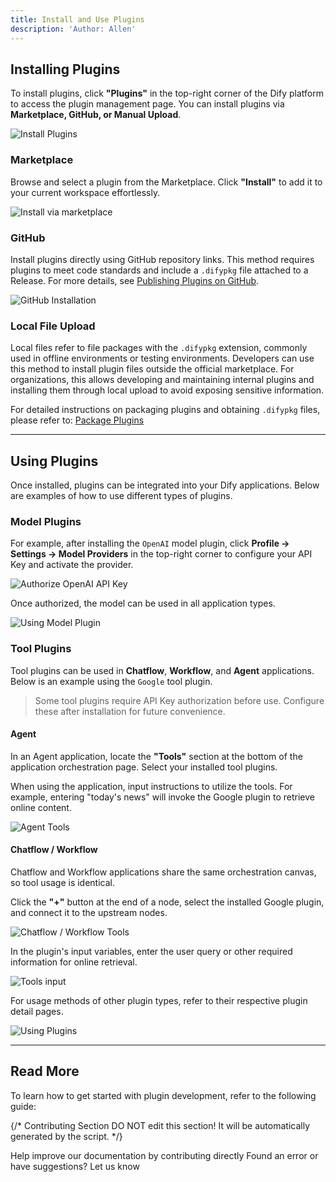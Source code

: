 ```yaml
---
title: Install and Use Plugins
description: 'Author: Allen'
---
```


## Installing Plugins

To install plugins, click **"Plugins"** in the top-right corner of the Dify platform to access the plugin management page. You can install plugins via **Marketplace, GitHub, or Manual Upload**.

![Install Plugins](https://assets-docs.dify.ai/2025/01/a56c40245090d9252557dcc6f4064a14.png)

### Marketplace

Browse and select a plugin from the Marketplace. Click **"Install"** to add it to your current workspace effortlessly.

![Install via marketplace](https://assets-docs.dify.ai/2025/01/6ae8b661b7fa01b228a954d00ef552f3.png)

### GitHub

Install plugins directly using GitHub repository links. This method requires plugins to meet code standards and include a `.difypkg` file attached to a Release. For more details, see [Publishing Plugins on GitHub](/en/plugins/publish-plugins/publish-plugin-on-personal-github-repo).

![GitHub Installation](https://assets-docs.dify.ai/2025/01/4026a12a915e3fe9bd057d8827acfdce.png)

### Local File Upload

Local files refer to file packages with the `.difypkg` extension, commonly used in offline environments or testing environments. Developers can use this method to install plugin files outside the official marketplace. For organizations, this allows developing and maintaining internal plugins and installing them through local upload to avoid exposing sensitive information.

For detailed instructions on packaging plugins and obtaining `.difypkg` files, please refer to: [Package Plugins](../publish-plugins/package-plugin-file-and-publish)

***

## Using Plugins

Once installed, plugins can be integrated into your Dify applications. Below are examples of how to use different types of plugins.

### Model Plugins

For example, after installing the `OpenAI` model plugin, click **Profile → Settings → Model Providers** in the top-right corner to configure your API Key and activate the provider.

![Authorize OpenAI API Key](https://assets-docs.dify.ai/2025/01/3bf32d49975931e5924baa749aa7812f.png)

Once authorized, the model can be used in all application types.

![Using Model Plugin](https://assets-docs.dify.ai/2024/12/4a38b1ea534ca68515839c518c250d2f.png)

### Tool Plugins

Tool plugins can be used in **Chatflow**, **Workflow**, and **Agent** applications. Below is an example using the `Google` tool plugin.

> Some tool plugins require API Key authorization before use. Configure these after installation for future convenience.

#### Agent

In an Agent application, locate the **"Tools"** section at the bottom of the application orchestration page. Select your installed tool plugins.

When using the application, input instructions to utilize the tools. For example, entering "today's news" will invoke the Google plugin to retrieve online content.

![Agent Tools](https://assets-docs.dify.ai/2024/12/78f833811cb0c3d5cbbb1a941cffc769.png)

#### Chatflow / Workflow

Chatflow and Workflow applications share the same orchestration canvas, so tool usage is identical.

Click the **"+"** button at the end of a node, select the installed Google plugin, and connect it to the upstream nodes.

![Chatflow / Workflow Tools](https://assets-docs.dify.ai/2024/12/7e7bcf1f9e3acf72c6917ea9de4e4613.png)

In the plugin's input variables, enter the user query or other required information for online retrieval.

![Tools input](https://assets-docs.dify.ai/2024/12/a67c4cffd8fdf33297d462b2e6d01d27.png)

For usage methods of other plugin types, refer to their respective plugin detail pages.

![Using Plugins](https://assets-docs.dify.ai/2025/01/9d826302637638f705a94f73bd653958.png)

***

## Read More

To learn how to get started with plugin development, refer to the following guide:

<Card title="Develop Plugins" icon="link" href="/en/plugins/quick-start/develop-plugins">
</Card>

{/*
Contributing Section
DO NOT edit this section!
It will be automatically generated by the script.
*/}

<CardGroup cols="2">
    <Card
        title="Edit this page"
        icon="pen-to-square"
        href="https://github.com/langgenius/dify-docs/edit/main/en/plugins/quick-start/install-plugins.mdx"
    >
        Help improve our documentation by contributing directly
    </Card>
    <Card
        title="Report an issue"
        icon="github"
        href="https://github.com/langgenius/dify-docs/issues/new?title=Documentation%20Issue%3A%20ll-plug&body=%23%23%20Issue%20Description%0A%3C%21--%20Please%20briefly%20describe%20the%20issue%20you%20found%20--%3E%0A%0A%23%23%20Page%20Link%0Ahttps%3A%2F%2Fgithub.com%2Flanggenius%2Fdify-docs%2Fblob%2Fmain%2Fen/plugins/quick-start%2Finstall-plugins.mdx%0A%0A%23%23%20Suggested%20Changes%0A%3C%21--%20If%20you%20have%20specific%20suggestions%20for%20changes%2C%20please%20describe%20them%20here%20--%3E%0A%0A%3C%21--%20Thank%20you%20for%20helping%20improve%20our%20documentation%21%20--%3E"
    >
        Found an error or have suggestions? Let us know
    </Card>
</CardGroup>
